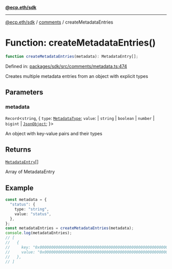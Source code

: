 [**@ecp.eth/sdk**](../../index.mdx)

***

[@ecp.eth/sdk](/sdk-reference/index.mdx) / [comments](/sdk-reference/comments/index.mdx) / createMetadataEntries

# Function: createMetadataEntries()

```ts
function createMetadataEntries(metadata): MetadataEntry[];
```

Defined in: [packages/sdk/src/comments/metadata.ts:474](https://github.com/ecp-eth/comments-monorepo/blob/main/packages/sdk/src/comments/metadata.ts#L474)

Creates multiple metadata entries from an object with explicit types

## Parameters

### metadata

`Record`\<`string`, \{
  `type`: [`MetadataType`](/sdk-reference/comments/type-aliases/MetadataType.mdx);
  `value`:   \| `string`
     \| `boolean`
     \| `number`
     \| `bigint`
     \| [`JsonObject`](/sdk-reference/comments/type-aliases/JsonObject.mdx);
\}\>

An object with key-value pairs and their types

## Returns

[`MetadataEntry`](/sdk-reference/comments/type-aliases/MetadataEntry.mdx)[]

Array of MetadataEntry

## Example

```ts
const metadata = {
  "status": {
    type: "string",
    value: "status",
  },
};
const metadataEntries = createMetadataEntries(metadata);
console.log(metadataEntries);
// [
//   {
//     key: "0x0000000000000000000000000000000000000000000000000000000000000000",
//     value: "0x0000000000000000000000000000000000000000000000000000000000000000",
//   },
// ]
```
